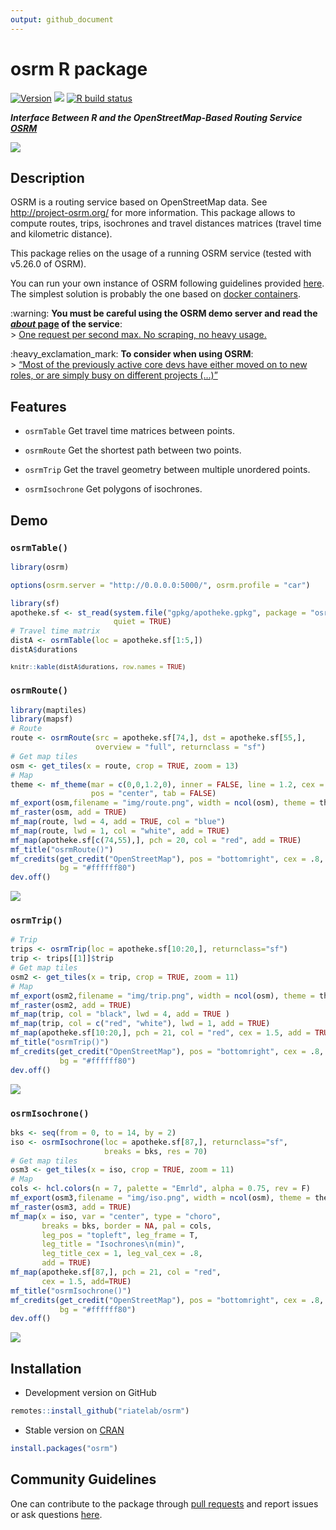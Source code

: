 ```yaml
---
output: github_document
---
```

# osrm R package

[![Version](http://www.r-pkg.org/badges/version/osrm)](https://CRAN.R-project.org/package=osrm/)
![](http://cranlogs.r-pkg.org/badges/osrm?color=brightgreen)
[![R build status](https://github.com/riatelab/osrm/workflows/R-CMD-check/badge.svg)](https://github.com/riatelab/osrm/actions)
<!-- [![codecov](https://codecov.io/gh/riatelab/osrm/branch/master/graph/badge.svg?token=JOJNuBCH9M)](https://codecov.io/gh/riatelab/osrm) -->




***Interface Between R and the OpenStreetMap-Based Routing Service [OSRM](http://project-osrm.org/)***

![](https://raw.githubusercontent.com/riatelab/osrm/master/img/cover.png)

## Description
OSRM is a routing service based on OpenStreetMap data. See <http://project-osrm.org/> for more information. This package allows to compute routes, trips, isochrones and travel distances matrices (travel time and kilometric distance).

This package relies on the usage of a running OSRM service (tested with v5.26.0 of OSRM).    

You can run your own instance of OSRM following guidelines provided [here](https://github.com/Project-OSRM/osrm-backend). The simplest solution is probably the one based on [docker containers](https://github.com/Project-OSRM/osrm-backend#using-docker).    



:warning: **You must be careful using the OSRM demo server and read the [*about* page](https://routing.openstreetmap.de/about.html) of the service**:    
> [One request per second max. No scraping, no heavy usage.](https://routing.openstreetmap.de/about.html)


:heavy_exclamation_mark: **To consider when using OSRM**:    
> ["Most of the previously active core devs have either moved on to new roles, or are simply busy on different projects (...)"](https://github.com/Project-OSRM/osrm-backend/issues/5463)




## Features

* `osrmTable` Get travel time matrices between points.

* `osrmRoute` Get the shortest path between two points.

* `osrmTrip` Get the travel geometry between multiple unordered points.

* `osrmIsochrone` Get polygons of isochrones.


## Demo

### `osrmTable()`


```r
library(osrm)
```

```r
options(osrm.server = "http://0.0.0.0:5000/", osrm.profile = "car")
```


```r
library(sf)
apotheke.sf <- st_read(system.file("gpkg/apotheke.gpkg", package = "osrm"), 
                       quiet = TRUE)
# Travel time matrix
distA <- osrmTable(loc = apotheke.sf[1:5,])
distA$durations

```

<small>
```r
knitr::kable(distA$durations, row.names = TRUE)
```
</small>

### `osrmRoute()`

```r
library(maptiles)
library(mapsf)
# Route
route <- osrmRoute(src = apotheke.sf[74,], dst = apotheke.sf[55,],
                   overview = "full", returnclass = "sf")
# Get map tiles
osm <- get_tiles(x = route, crop = TRUE, zoom = 13)
# Map
theme <- mf_theme(mar = c(0,0,1.2,0), inner = FALSE, line = 1.2, cex = .9, 
                  pos = "center", tab = FALSE)
mf_export(osm,filename = "img/route.png", width = ncol(osm), theme = theme)
mf_raster(osm, add = TRUE)
mf_map(route, lwd = 4, add = TRUE, col = "blue")
mf_map(route, lwd = 1, col = "white", add = TRUE)
mf_map(apotheke.sf[c(74,55),], pch = 20, col = "red", add = TRUE)
mf_title("osrmRoute()")
mf_credits(get_credit("OpenStreetMap"), pos = "bottomright", cex = .8, 
           bg = "#ffffff80")
dev.off()
```

![](https://raw.githubusercontent.com/riatelab/osrm/master/img/route.png)


### `osrmTrip()`

```r
# Trip 
trips <- osrmTrip(loc = apotheke.sf[10:20,], returnclass="sf")
trip <- trips[[1]]$trip
# Get map tiles
osm2 <- get_tiles(x = trip, crop = TRUE, zoom = 11)
# Map
mf_export(osm2,filename = "img/trip.png", width = ncol(osm), theme = theme)
mf_raster(osm2, add = TRUE)
mf_map(trip, col = "black", lwd = 4, add = TRUE )
mf_map(trip, col = c("red", "white"), lwd = 1, add = TRUE)
mf_map(apotheke.sf[10:20,], pch = 21, col = "red", cex = 1.5, add = TRUE)
mf_title("osrmTrip()")
mf_credits(get_credit("OpenStreetMap"), pos = "bottomright", cex = .8, 
           bg = "#ffffff80")
dev.off()
```

![](https://raw.githubusercontent.com/riatelab/osrm/master/img/trip.png)

### `osrmIsochrone()`

```r
bks <- seq(from = 0, to = 14, by = 2)
iso <- osrmIsochrone(loc = apotheke.sf[87,], returnclass="sf",
                     breaks = bks, res = 70)
# Get map tiles
osm3 <- get_tiles(x = iso, crop = TRUE, zoom = 11)
# Map
cols <- hcl.colors(n = 7, palette = "Emrld", alpha = 0.75, rev = F)
mf_export(osm3,filename = "img/iso.png", width = ncol(osm), theme = theme)
mf_raster(osm3, add = TRUE)
mf_map(x = iso, var = "center", type = "choro", 
       breaks = bks, border = NA, pal = cols,
       leg_pos = "topleft", leg_frame = T,
       leg_title = "Isochrones\n(min)",
       leg_title_cex = 1, leg_val_cex = .8,
       add = TRUE)
mf_map(apotheke.sf[87,], pch = 21, col = "red", 
       cex = 1.5, add=TRUE)
mf_title("osrmIsochrone()")
mf_credits(get_credit("OpenStreetMap"), pos = "bottomright", cex = .8, 
           bg = "#ffffff80")
dev.off()
```
![](https://raw.githubusercontent.com/riatelab/osrm/master/img/iso.png)


## Installation

* Development version on GitHub
```r
remotes::install_github("riatelab/osrm")
```

* Stable version on [CRAN](https://CRAN.R-project.org/package=osrm/)
```r
install.packages("osrm")
```

## Community Guidelines

One can contribute to the package through [pull requests](https://github.com/riatelab/osrm/pulls) and report issues or ask questions [here](https://github.com/riatelab/osrm/issues).
